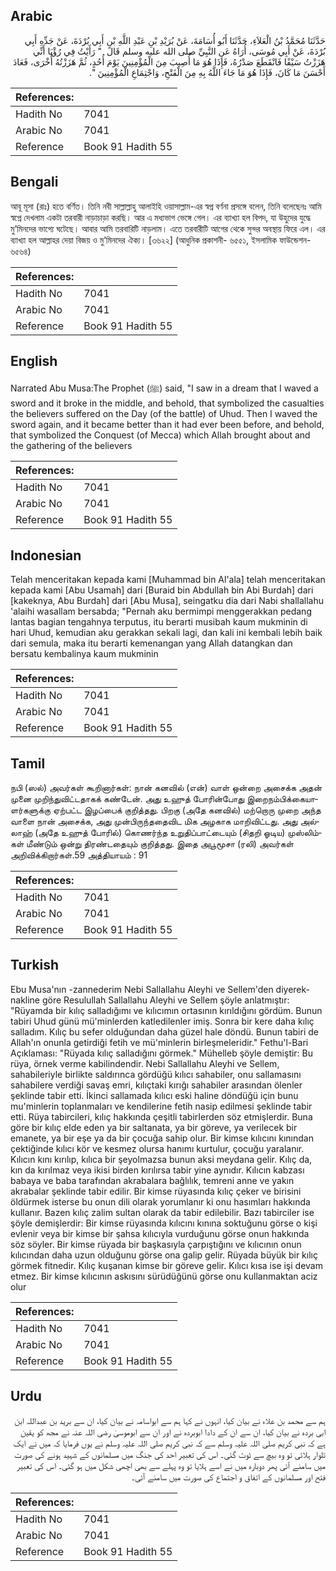 ## Arabic


<div dir="rtl" lang="ar" style={{fontSize:'larger',backgroundColor:'#f8f9fa',padding:20}}>
حَدَّثَنَا مُحَمَّدُ بْنُ الْعَلاَءِ، حَدَّثَنَا أَبُو أُسَامَةَ، عَنْ بُرَيْدِ بْنِ عَبْدِ اللَّهِ بْنِ أَبِي بُرْدَةَ، عَنْ جَدِّهِ أَبِي بُرْدَةَ، عَنْ أَبِي مُوسَى، أُرَاهُ عَنِ النَّبِيِّ صلى الله عليه وسلم قَالَ ‏ "‏ رَأَيْتُ فِي رُؤْيَا أَنِّي هَزَزْتُ سَيْفًا فَانْقَطَعَ صَدْرُهُ، فَإِذَا هُوَ مَا أُصِيبَ مِنَ الْمُؤْمِنِينَ يَوْمَ أُحُدٍ، ثُمَّ هَزَزْتُهُ أُخْرَى، فَعَادَ أَحْسَنَ مَا كَانَ، فَإِذَا هُوَ مَا جَاءَ اللَّهُ بِهِ مِنَ الْفَتْحِ، وَاجْتِمَاعِ الْمُؤْمِنِينَ ‏"‏‏.‏
</div>
<div style={{backgroundColor:'#f8f9fa',padding:20, marginBottom: 10}}><table> <thead> <tr> <th>References:</th> <th></th> </tr> </thead> <tbody><tr><td>Hadith No</td><td>7041</td></tr><tr><td>Arabic No</td><td>7041</td></tr><tr><td>Reference</td><td>Book 91 Hadith 55</td></tr></tbody></table></div>

## Bengali


<div dir="ltr" lang="bn" style={{fontSize:'larger',backgroundColor:'#f8f9fa',padding:20}}>
আবূ মূসা (রাঃ) হতে বর্ণিত। তিনি নবী সাল্লাল্লাহু আলাইহি ওয়াসাল্লাম-এর স্বপ্ন বর্ণনা প্রসঙ্গে বলেন, তিনি বলেছেনঃ আমি স্বপ্নে দেখলাম একটা তরবারী নাড়াচাড়া করছি। আর এ মধ্যভাগ ভেঙ্গে গেল। এর ব্যাখ্যা হল বিপদ, যা উহুদের যুদ্ধে মু’মিনদের ভাগ্যে ঘটেছে। আবার আমি তরবারিটি নাড়লাম। এতে তরবারীটি আগের থেকে সুন্দর অবস্থায় ফিরে এল। এর ব্যাখ্যা হল আল্লাহর দেয়া বিজয় ও মু’মিনদের ঐক্য। [৩৬২২] (আধুনিক প্রকাশনী- ৬৫৫১, ইসলামিক ফাউন্ডেশন- ৬৫৬৪)
</div>
<div style={{backgroundColor:'#f8f9fa',padding:20, marginBottom: 10}}><table> <thead> <tr> <th>References:</th> <th></th> </tr> </thead> <tbody><tr><td>Hadith No</td><td>7041</td></tr><tr><td>Arabic No</td><td>7041</td></tr><tr><td>Reference</td><td>Book 91 Hadith 55</td></tr></tbody></table></div>

## English


<div dir="ltr" lang="en" style={{fontSize:'larger',backgroundColor:'#f8f9fa',padding:20}}>
Narrated Abu Musa:The Prophet (ﷺ) said, "I saw in a dream that I waved a sword and it broke in the middle, and behold, that symbolized the casualties the believers suffered on the Day (of the battle) of Uhud. Then I waved the sword again, and it became better than it had ever been before, and behold, that symbolized the Conquest (of Mecca) which Allah brought about and the gathering of the believers
</div>
<div style={{backgroundColor:'#f8f9fa',padding:20, marginBottom: 10}}><table> <thead> <tr> <th>References:</th> <th></th> </tr> </thead> <tbody><tr><td>Hadith No</td><td>7041</td></tr><tr><td>Arabic No</td><td>7041</td></tr><tr><td>Reference</td><td>Book 91 Hadith 55</td></tr></tbody></table></div>

## Indonesian


<div dir="ltr" lang="id" style={{fontSize:'larger',backgroundColor:'#f8f9fa',padding:20}}>
Telah menceritakan kepada kami [Muhammad bin Al'ala] telah menceritakan kepada kami [Abu Usamah] dari [Buraid bin Abdullah bin Abi Burdah] dari [kakeknya, Abu Burdah] dari [Abu Musa], seingatku dia dari Nabi shallallahu 'alaihi wasallam bersabda; "Pernah aku bermimpi menggerakkan pedang lantas bagian tengahnya terputus, itu berarti musibah kaum mukminin di hari Uhud, kemudian aku gerakkan sekali lagi, dan kali ini kembali lebih baik dari semula, maka itu berarti kemenangan yang Allah datangkan dan bersatu kembalinya kaum mukminin
</div>
<div style={{backgroundColor:'#f8f9fa',padding:20, marginBottom: 10}}><table> <thead> <tr> <th>References:</th> <th></th> </tr> </thead> <tbody><tr><td>Hadith No</td><td>7041</td></tr><tr><td>Arabic No</td><td>7041</td></tr><tr><td>Reference</td><td>Book 91 Hadith 55</td></tr></tbody></table></div>

## Tamil


<div dir="ltr" lang="ta" style={{fontSize:'larger',backgroundColor:'#f8f9fa',padding:20}}>
நபி (ஸல்) அவர்கள் கூறினார்கள்: நான் கனவில் (என்) வாள் ஒன்றை அசைக்க அதன் முனை முறிந்துவிட்டதாகக் கண்டேன். அது உஹுத் போரின்போது இறைநம்பிக்கையாளர்களுக்கு ஏற்பட்ட இழப்பைக் குறித்தது. பிறகு (அதே கனவில்) மற்றொரு முறை அந்த வாளை நான் அசைக்க, அது முன்பிருந்ததைவிட மிக அழகாக மாறிவிட்டது. அது அல்லாஹ் (அதே உஹுத் போரில்) கொணர்ந்த உறுதிப்பாட்டையும் (சிதறி ஓடிய) முஸ்லிம்கள் மீண்டும் ஒன்று திரண்டதையும் குறித்தது. இதை அபூமூசா (ரலி) அவர்கள் அறிவிக்கிறார்கள்.59 அத்தியாயம் : 91
</div>
<div style={{backgroundColor:'#f8f9fa',padding:20, marginBottom: 10}}><table> <thead> <tr> <th>References:</th> <th></th> </tr> </thead> <tbody><tr><td>Hadith No</td><td>7041</td></tr><tr><td>Arabic No</td><td>7041</td></tr><tr><td>Reference</td><td>Book 91 Hadith 55</td></tr></tbody></table></div>

## Turkish


<div dir="ltr" lang="tr" style={{fontSize:'larger',backgroundColor:'#f8f9fa',padding:20}}>
Ebu Musa'nın -zannederim Nebi Sallallahu Aleyhi ve Sellem'den diyerek- nakline göre Resulullah Sallallahu Aleyhi ve Sellem şöyle anlatmıştır: "Rüyamda bir kılıç salladığımı ve kılıcımın ortasının kırıldığını gördüm. Bunun tabiri Uhud günü mü'minlerden katledilenler imiş. Sonra bir kere daha kılıç salladım. Kılıç bu sefer olduğundan daha güzel hale döndü. Bunun tabiri de Allah'ın onunla getirdiği fetih ve mü'minlerin birleşmeleridir." Fethu'l-Bari Açıklaması: "Rüyada kılıç salladığını görmek." Mühelleb şöyle demiştir: Bu rüya, örnek verme kabilindendir. Nebi Sallallahu Aleyhi ve Sellem, sahabileriyle birlikte saldırınca gördüğü kılıcı sahabiler, onu sallamasını sahabilere verdiği savaş emri, kılıçtaki kırığı sahabiler arasından ölenler şeklinde tabir etti. İkinci sallamada kılıcı eski haline döndüğü için bunu mu'minlerin toplanmaları ve kendilerine fetih nasip edilmesi şeklinde tabir etti. Rüya tabircileri, kılıç hakkında çeşitli tabirIerden söz etmişlerdir. Buna göre bir kılıç elde eden ya bir saltanata, ya bir göreve, ya verilecek bir emanete, ya bir eşe ya da bir çocuğa sahip olur. Bir kimse kılıcını kınından çektiğinde kılıcı kör ve kesmez olursa hanımı kurtulur, çocuğu yaralanır. Kılıcın kını kırılıp, kılıca bir şeyolmazsa bunun aksi meydana gelir. Kılıç da, kın da kırılmaz veya ikisi birden kırılırsa tabir yine aynıdır. Kılıcın kabzası babaya ve baba tarafından akrabalara bağlılık, temreni anne ve yakın akrabalar şeklinde tabir edilir. Bir kimse rüyasında kılıç çeker ve birisini öldürmek isterse bu onun dili olarak yorumlanır ki onu hasımları hakkında kullanır. Bazen kılıç zalim sultan olarak da tabir edilebilir. Bazı tabirciler ise şöyle demişlerdir: Bir kimse rüyasında kılıcını kınına soktuğunu görse o kişi evlenir veya bir kimse bir şahsa kılıcıyla vurduğunu görse onun hakkında söz söyler. Bir kimse rüyada bir başkasıyla çarpıştığını ve kılıcının onun kılıcından daha uzun olduğunu görse ona galip gelir. Rüyada büyük bir kılıç görmek fitnedir. Kılıç kuşanan kimse bir göreve gelir. Kılıcı kısa ise işi devam etmez. Bir kimse kılıcının askısını sürüdüğünü görse onu kullanmaktan aciz olur
</div>
<div style={{backgroundColor:'#f8f9fa',padding:20, marginBottom: 10}}><table> <thead> <tr> <th>References:</th> <th></th> </tr> </thead> <tbody><tr><td>Hadith No</td><td>7041</td></tr><tr><td>Arabic No</td><td>7041</td></tr><tr><td>Reference</td><td>Book 91 Hadith 55</td></tr></tbody></table></div>

## Urdu


<div dir="rtl" lang="ur" style={{fontSize:'larger',backgroundColor:'#f8f9fa',padding:20}}>
ہم سے محمد بن علاء نے بیان کیا، انہوں نے کہا ہم سے ابواسامہ نے بیان کیا، ان سے برید بن عبداللہ ابن ابی بردہ نے بیان کیا، ان سے ان کے دادا ابوبردہ نے اور ان سے ابوموسیٰ رضی اللہ عنہ نے مجھ کو یقین ہے کہ نبی کریم صلی اللہ علیہ وسلم سے کہ نبی کریم صلی اللہ علیہ وسلم نے یوں فرمایا کہ میں نے ایک تلوار ہلائی تو وہ بیچ سے ٹوٹ گئی۔ اس کی تعبیر احد کی جنگ میں مسلمانوں کے شہید ہونے کی صورت میں سامنے آئی پھر دوبارہ میں نے اسے ہلایا تو وہ پہلے سے بھی اچھی شکل میں ہو گئی۔ اس کی تعبیر فتح اور مسلمانوں کے اتفاق و اجتماع کی صورت میں سامنے آئی۔
</div>
<div style={{backgroundColor:'#f8f9fa',padding:20, marginBottom: 10}}><table> <thead> <tr> <th>References:</th> <th></th> </tr> </thead> <tbody><tr><td>Hadith No</td><td>7041</td></tr><tr><td>Arabic No</td><td>7041</td></tr><tr><td>Reference</td><td>Book 91 Hadith 55</td></tr></tbody></table></div>